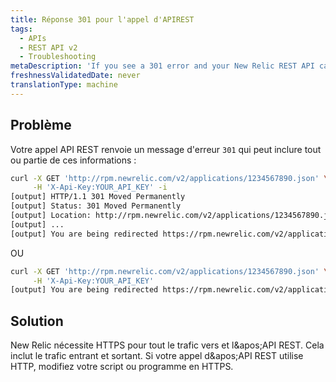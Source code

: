 ```yaml
---
title: Réponse 301 pour l'appel d'APIREST
tags:
  - APIs
  - REST API v2
  - Troubleshooting
metaDescription: 'If you see a 301 error and your New Relic REST API call uses HTTP, change your script or program to HTTPS.'
freshnessValidatedDate: never
translationType: machine
---
```


## Problème

Votre appel API REST renvoie un message d&apos;erreur `301` qui peut inclure tout ou partie de ces informations :

```sh
curl -X GET 'http://rpm.newrelic.com/v2/applications/1234567890.json' \
     -H 'X-Api-Key:YOUR_API_KEY' -i
[output] HTTP/1.1 301 Moved Permanently
[output] Status: 301 Moved Permanently
[output] Location: http://rpm.newrelic.com/v2/applications/1234567890.json
[output] ...
[output] You are being redirected https://rpm.newrelic.com/v2/applications/1234567890.json
```

OU

```sh
curl -X GET 'http://rpm.newrelic.com/v2/applications/1234567890.json' \
     -H 'X-Api-Key:YOUR_API_KEY'
[output] You are being redirected https://rpm.newrelic.com/v2/applications/1234567890.json
```

## Solution

New Relic nécessite HTTPS pour tout le trafic vers <InlinePopover type="apm" />et l&amp;apos;API REST. Cela inclut le trafic entrant et sortant. Si votre appel d&amp;apos;API REST utilise HTTP, modifiez votre script ou programme en HTTPS.